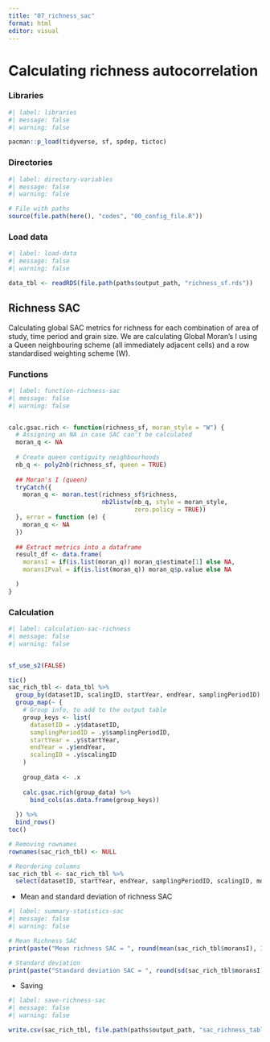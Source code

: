 ---
title: "07_richness_sac"
format: html
editor: visual
---

# Calculating richness autocorrelation

### Libraries

```{r}
#| label: libraries
#| message: false
#| warning: false

pacman::p_load(tidyverse, sf, spdep, tictoc)
```

### Directories

```{r}
#| label: directory-variables
#| message: false
#| warning: false

# File with paths
source(file.path(here(), "codes", "00_config_file.R"))
```

### Load data

```{r}
#| label: load-data
#| message: false
#| warning: false

data_tbl <- readRDS(file.path(paths$output_path, "richness_sf.rds"))
```

## Richness SAC

Calculating global SAC metrics for richness for each combination of area of study, time period and grain size. We are calculating Global Moran's I using a Queen neighbouring scheme (all immediately adjacent cells) and a row standardised weighting scheme (W).

### Functions

```{r}
#| label: function-richness-sac
#| message: false
#| warning: false


calc.gsac.rich <- function(richness_sf, moran_style = "W") {
  # Assigning an NA in case SAC can't be calculated
  moran_q <- NA
  
  # Create queen contiguity neighbourhoods
  nb_q <- poly2nb(richness_sf, queen = TRUE)
  
  ## Moran's I (queen)
  tryCatch({
    moran_q <- moran.test(richness_sf$richness,
                          nb2listw(nb_q, style = moran_style, 
                                   zero.policy = TRUE))
  }, error = function (e) {
    moran_q <- NA
  })
  
  ## Extract metrics into a dataframe
  result_df <- data.frame(
    moransI = if(is.list(moran_q)) moran_q$estimate[1] else NA,
    moransIPval = if(is.list(moran_q)) moran_q$p.value else NA

  )
}
```

### Calculation

```{r}
#| label: calculation-sac-richness
#| message: false
#| warning: false


sf_use_s2(FALSE)

tic()
sac_rich_tbl <- data_tbl %>%
  group_by(datasetID, scalingID, startYear, endYear, samplingPeriodID) %>% 
  group_map(~ {
    # Group info, to add to the output table
    group_keys <- list(
      datasetID = .y$datasetID,
      samplingPeriodID = .y$samplingPeriodID,
      startYear = .y$startYear,
      endYear = .y$endYear,
      scalingID = .y$scalingID
    )
    
    group_data <- .x
    
    calc.gsac.rich(group_data) %>% 
      bind_cols(as.data.frame(group_keys))
    
  }) %>% 
  bind_rows()
toc()

# Removing rownames
rownames(sac_rich_tbl) <- NULL

# Reordering columns
sac_rich_tbl <- sac_rich_tbl %>% 
  select(datasetID, startYear, endYear, samplingPeriodID, scalingID, moransI, moransIPval)
```

-   Mean and standard deviation of richness SAC

```{r}
#| label: summary-statistics-sac
#| message: false
#| warning: false

# Mean Richness SAC
print(paste("Mean richness SAC = ", round(mean(sac_rich_tbl$moransI), 3)))

# Standard deviation
print(paste("Standard deviation SAC = ", round(sd(sac_rich_tbl$moransI), 3)))
```

-   Saving

```{r}
#| label: save-richness-sac
#| message: false
#| warning: false

write.csv(sac_rich_tbl, file.path(paths$output_path, "sac_richness_table.csv"))
```
